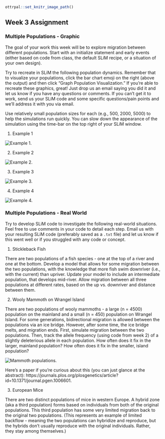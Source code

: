 ```r
ottrpal::set_knitr_image_path()
``` 

## Week 3 Assignment

### Multiple Populations - Graphic 

The goal of your work this week will be to explore migration between different populations. Start with an initialize statement and early events (either based on code from class, the default SLiM recipe, or a situation of your own design). 

Try to recreate in SLiM the following population dynamics. Remember that to visualize your populations, click the bar chart emoji on the right (above the output) and then click "Graph Population Visualization." If you're able to recreate these graphics, great! Just drop us an email saying you did it and let us know if you have any questions or comments. If you can't get it to work, send us your SLiM code and some specific questions/pain points and we'll address it with you via email.

Use relatively small population sizes for each (e.g., 500, 2000, 5000) to help the simulations run quickly. You can slow down the appearance of the simulation using the time-bar on the top right of your SLiM window. 

1. Example 1 

<img src="img/week3/example1.png" title="Example 1" alt="Example 1." style="display: block; margin: auto;" />

2. Example 2

<img src="img/week3/example2.png" title="Example 2" alt="Example 2." style="display: block; margin: auto;" />

3. Example 3

<img src="img/week3/example3.png" title="Example 3" alt="Example 3." style="display: block; margin: auto;" />

4. Example 4 

<img src="img/week3/example4.png" title="Example 4" alt="Example 4." style="display: block; margin: auto;" />

### Multiple Populations - Real World 

Try to develop SLiM code to investigate the following real-world situations. Feel free to use comments in your code to detail each step. Email us with your resulting SLiM code (preferably saved as a `.txt` file) and let us know if this went well or if you struggled with any code or concept. 

1. Stickleback Fish

There are two populations of a fish species - one at the top of a river and one at the bottom. Develop a model that allows for some migration between the two populations, with the knowledge that more fish swim downriver (i.e., with the current) than upriver. Update your model to include an intermediate population, that develops mid-river. Allow migration between all three populations at different rates, based on the up vs. downriver and distance between them. 

2. Wooly Mammoth on Wrangel Island 

There are two populations of wooly mammoths - a large (n = 4500) population on the mainland and a small (n = 450) population on Wrangel Island. For some generations, bidirectional migration is allowed between the populations via an ice bridge. However, after some time, the ice bridge melts, and migration ends. First, simulate migration between the two populations. Then, track the allele frequency (using code from week 2) of a slightly deleterious allele in each population. How often does it fix in the larger, mainland population? How often does it fix in the smaller, island population? 

<img src="img/mammoth_wrangel.png." title="Mammoth populations" alt="Mammoth populations." style="display: block; margin: auto;" />

Here's a paper if you're curious about this (you can just glance at the abstract): https://journals.plos.org/plosgenetics/article?id=10.1371/journal.pgen.1006601. 

3. European Mice 

There are two distinct populations of mice in western Europe. A hybrid zone (aka a third population) forms based on individuals from both of the original populations. This third population has some very limited migration back to the original two populations. (This represents an example of limited backflow - meaning the two populations can hybridize and reproduce, but the hybrids don't usually reproduce with the original individuals. Rather, they stay among themselves.)







